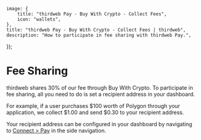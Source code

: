 
	image: {
		title: "thirdweb Pay - Buy With Crypto - Collect Fees",
		icon: "wallets",
	},
	title: "thirdweb Pay - Buy With Crypto - Collect Fees | thirdweb",
	description: "How to participate in fee sharing with thirdweb Pay.",
});

# Fee Sharing

thirdweb shares 30% of our fee through Buy With Crypto. To participate in fee sharing, all you need to do is set a recipient address in your dashboard.

For example, if a user purchases $100 worth of Polygon through your application, we collect $1.00 and send $0.30 to your recipient address.

Your recipient address can be configured in your dashboard by navigating to [Connect > Pay](https://www.thirdweb.com/dashboard/connect/pay) in the side navigation.

<DocImage src={paySettingsImage} />
